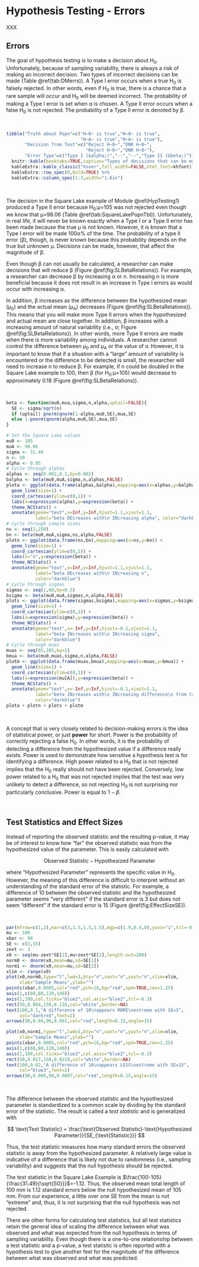 # Hypothesis Testing - Errors {#HypTesting2}
XXX

## Errors
The goal of hypothesis testing is to make a decision about H~0~. Unfortunately, because of sampling variability, there is always a risk of making an incorrect decision. Two types of incorrect decisions can be made (Table \@ref(tab:DMerrs)). A Type I error occurs when a true H~0~ is falsely rejected. In other words, even if H~0~ is true, there is a chance that a rare sample will occur and H~0~ will be deemed incorrect. The probability of making a Type I error is set when &alpha; is chosen. A Type II error occurs when a false H~0~ is not rejected. The probability of a Type II error is denoted by &beta;.

&nbsp;

```r
tibble("Truth about Popn"=c("H~0~ is true","H~0~ is true",
                            "H~A~ is true","H~A~ is true"),
       "Decision from Test"=c("Reject H~0~","DNR H~0~",
                              "Reject H~0~","DNR H~0~"),
       "Error Type"=c("Type I (&alpha;)","--","--","Type II (&beta;)")) %>%
  knitr::kable(booktabs=TRUE,caption="Types of decisions that can be made from a hypothesis test.",align="c") %>%
  kableExtra::kable_classic("hover",full_width=FALSE,html_font=khfont) %>%
  kableExtra::row_spec(0,bold=TRUE) %>%
  kableExtra::column_spec(1:3,width="1.6in")
```

&nbsp;

The decision in the Square Lake example of Module \@ref(HypTesting1) produced a Type II error because H~0~:&mu;=105 was not rejected even though we know that &mu;=98.06 (Table \@ref(tab:SquareLakePopnTbl)). Unfortunately, in real life, it will never be known exactly when a Type I or a Type II error has been made because the true &mu; is not known. However, it is known that a Type I error will be made 100&alpha;% of the time. The probability of a type II error (&beta;), though, is never known because this probability depends on the true but unknown &mu;. Decisions can be made, however, that affect the magnitude of &beta;.

Even though &beta; can not usually be calculated, a researcher can make decisions that will reduce &beta; (Figure \@ref(fig:SLBetaRelations)). For example, a researcher can decrease &beta; by increasing &alpha; or n. Increasing n is more beneficial because it does not result in an increase in Type I errors as would occur with increasing &alpha;.

In addition, &beta; increases as the difference between the hypothesized mean (&mu;~0~) and the actual mean (&mu;~A~) decreases (Figure \@ref(fig:SLBetaRelations)). This means that you will make more Type II errors when the hypothesized and actual mean are close together. In addition, &beta; increases with a increasing amount of natural variability (i.e., &sigma;; Figure \@ref(fig:SLBetaRelations)). In other words, more Type II errors are made when there is more variability among individuals. A researcher cannot control the difference between &mu;~0~ and &mu;~A~ or the value of &sigma;. However, it is important to know that if a situation with a "large" amount of variability is encountered or the difference to be detected is small, the researcher will need to increase n to reduce &beta;. For example, if n could be doubled in the Square Lake example to 100, then &beta; (for H~0~:&mu;=105) would decrease to approximately 0.18 (Figure \@ref(fig:SLBetaRelations)).

&nbsp;

```r
beta <- function(mu0,mua,sigma,n,alpha,uptail=FALSE){
  SE <- sigma/sqrt(n)
  if (uptail) pnorm(qnorm(1-alpha,mu0,SE),mua,SE)
  else 1-pnorm(qnorm(alpha,mu0,SE),mua,SE)
}

# Set the Square Lake values
mu0 <- 105
muA <- 98.06
sigma <- 31.49
n <- 50
alpha <- 0.05
# Cycle through alphas
alphas <- seq(0.002,0.1,by=0.002)
balpha <- beta(mu0,muA,sigma,n,alphas,FALSE)
plota <- ggplot(data.frame(alphas,balpha),mapping=aes(x=alphas,y=balpha)) +
  geom_line(size=1) +
  coord_cartesian(ylim=c(0,1)) +
  labs(x=expression(alpha),y=expression(beta)) +
  theme_NCStats() +
  annotate(geom="text",x=Inf,y=Inf,hjust=1.1,vjust=1.1,
           label="beta DEcreases with\n INcreasing alpha", color="darkblue")
# Cycle through sample sizes
ns <- seq(2,250)
bn <- beta(mu0,muA,sigma,ns,alpha,FALSE)
plotn <- ggplot(data.frame(ns,bn),mapping=aes(x=ns,y=bn)) +
  geom_line(size=1) +
  coord_cartesian(ylim=c(0,1)) +
  labs(x="n",y=expression(beta)) +
  theme_NCStats() +
  annotate(geom="text",x=Inf,y=Inf,hjust=1.1,vjust=1.1,
           label="beta DEcreases with\n INcreasing n",
           color="darkblue")
# Cycle through sigmas
sigmas <- seq(1,60,by=0.5)
bsigma <- beta(mu0,muA,sigmas,n,alpha,FALSE)
plots <- ggplot(data.frame(sigmas,bsigma),mapping=aes(x=sigmas,y=bsigma)) +
  geom_line(size=1) +
  coord_cartesian(ylim=c(0,1)) +
  labs(x=expression(sigma),y=expression(beta)) +
  theme_NCStats() +
  annotate(geom="text",x=-Inf,y=Inf,hjust=-0.1,vjust=1.1,
           label="beta INcreases with\n INcreasing sigma",
           color="darkblue")
# Cycle through muas
muas <- seq(85,105,by=1)
bmua <- beta(mu0,muas,sigma,n,alpha,FALSE)
plotm <- ggplot(data.frame(muas,bmua),mapping=aes(x=muas,y=bmua)) +
  geom_line(size=1) +
  coord_cartesian(ylim=c(0,1)) +
  labs(x=expression(mu[A]),y=expression(beta)) +
  theme_NCStats() +
  annotate(geom="text",x=-Inf,y=Inf,hjust=-0.1,vjust=1.1,
           label="beta INcreases with\n INcreasing difference\n from truth (=105)",
           color="darkblue")
plota + plotn + plots + plotm
```

&nbsp;

A concept that is very closely related to decision-making errors is the idea of statistical power, or just **power** for short. Power is the probability of correctly rejecting a false H~0~. In other words, it is the probability of detecting a difference from the hypothesized value if a difference really exists. Power is used to demonstrate how sensitive a hypothesis test is for identifying a difference. High power related to a H~0~ that is not rejected implies that the H~0~ really should not have been rejected. Conversely, low power related to a H~0~ that was not rejected implies that the test was very unlikely to detect a difference, so not rejecting H~0~ is not surprising nor particularly conclusive. Power is equal to $1-\beta$.

&nbsp;

## Test Statistics and Effect Sizes
Instead of reporting the observed statistic and the resulting p-value, it may be of interest to know how "far" the observed statistic was from the hypothesized value of the parameter. This is easily calculated with

$$ \text{Observed Statistic}-\text{Hypothesized Parameter} $$

where "Hypothesized Parameter" represents the specific value in H~0~. However, the meaning of this difference is difficult to interpret without an understanding of the standard error of the statistic. For example, a difference of 10 between the observed statistic and the hypothesized parameter seems "very different" if the standard error is 3 but does not seem "different" if the standard error is 15 (Figure \@ref(fig:EffectSizeSE)).

&nbsp;

```r
par(mfrow=c(1,2),mar=c(3,1.5,1.5,1.5),mgp=c(1.9,0.4,0),yaxs="i",tcl=-0.2)
mu <- 100
xbar <- 90
SE <- c(3,15)
zext <- 3
x0 <- seq(mu-zext*SE[2],mu+zext*SE[2],length.out=200)
norm0 <- dnorm(x0,mean=mu,sd=SE[1])
norm1 <- dnorm(x0,mean=mu,sd=SE[2])
xlim <- range(x0)
plot(x0,norm0,type="l",lwd=3,bty="n",xaxt="n",yaxt="n",xlim=xlim,
     xlab="Sample Means",ylab="")
points(xbar,0.0005,col="red",pch=16,bg="red",xpd=TRUE,cex=1.25)
axis(1,c(60,80,120,140))
axis(1,100,col.ticks="blue2",col.axis="blue2",tcl=-0.3)
rect(50,0.084,150,0.116,col="white",border=NA)
text(100,0.1,"A difference of 10\nappears MORE\nextreme with SE=3",
     col="darkred",font=2)
arrows(90,0.04,90,0.001,col="red",length=0.15,angle=15)

plot(x0,norm1,type="l",lwd=3,bty="n",xaxt="n",yaxt="n",xlim=xlim,
     xlab="Sample Means",ylab="")
points(xbar,0.0005,col="red",pch=16,bg="red",xpd=TRUE,cex=1.25)
axis(1,c(60,80,120,140))
axis(1,100,col.ticks="blue2",col.axis="blue2",tcl=-0.3)
rect(50,0.017,150,0.0229,col="white",border=NA)
text(100,0.02,"A difference of 10\nappears LESS\nextreme with SE=15",
     col="blue3",font=2)
arrows(90,0.008,90,0.0007,col="red",length=0.15,angle=15)
```

&nbsp;

The difference between the observed statistic and the hypothesized parameter is  standardized to a common scale by dividing by the standard error of the statistic. The result is called a *test statistic* and is generalized with

$$ \text{Test Statistic} = \frac{\text{Observed Statistic}-\text{Hypothesized Parameter}}{SE_{\text{Statistic}}} $$

Thus, the test statistic measures how many standard errors the observed statistic is away from the hypothesized parameter. A relatively large value is indicative of a difference that is likely not due to randomness (i.e., sampling variability) and suggests that the null hypothesis should be rejected.

The test statistic in the Square Lake Example is $\frac{100-105}{\frac{31.49}{\sqrt{50}}}$=-1.12. Thus, the observed mean total length of 100 mm is 1.12 standard errors below the null hypothesized mean of 105 mm. From our experience, a little over one SE from the mean is not "extreme" and, thus, it is not surprising that the null hypothesis was not rejected.

There are other forms for calculating test statistics, but all test statistics retain the general idea of scaling the difference between what was observed and what was expected from the null hypothesis in terms of sampling variability. Even though there is a one-to-one relationship between a test statistic and a p-value, a test statistic is often reported with a hypothesis test to give another feel for the magnitude of the difference between what was observed and what was predicted.

&nbsp;
